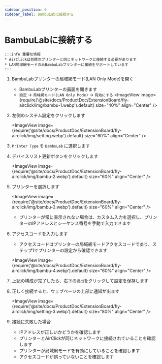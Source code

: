 ```yaml
---
sidebar_position: 6
sidebar_label: BambuLabに接続する
---
```


# BambuLabに接続する

    :::info 重要な情報
    * AirClickは目標のプリンターと同じネットワークに接続する必要があります
    * LAN局域網モードのみBambuLabプリンターに接続をサポートしています
    :::

1. BambuLabプリンターの局域網モード(LAN Only Mode)を開く

    - BambuLabプリンターの画面を開きます
    - `設定` -> `局域網モード(LAN Only Mode)` -> `有効にする`
    <ImageView image={require('@site/docs/ProductDoc/ExtensionBoard/fly-airclick/img/bambu-1.webp').default} size="40%" align="Center" />

2. 左側のシステム設定をクリックします
    
    <ImageView image={require('@site/docs/ProductDoc/ExtensionBoard/fly-airclick/img/setting.webp').default} size="60%" align="Center" />

3. `Printer Type` を `BambuLab` に選択します
4. デバイスリスト更新ボタンをクリックします

    <ImageView image={require('@site/docs/ProductDoc/ExtensionBoard/fly-airclick/img/bambu-2.webp').default} size="60%" align="Center" />

5. プリンターを選択します

    <ImageView image={require('@site/docs/ProductDoc/ExtensionBoard/fly-airclick/img/bambu-3.webp').default} size="60%" align="Center" />

    - プリンターが常に表示されない場合は、カスタム入力を選択し、プリンターのIPアドレスとシーケンス番号を手動で入力できます

6. アクセスコードを入力します
    - アクセスコードはプリンターの局域網モードアクセスコードであり、ステップ1でプリンターの設定から確認できます

     <ImageView image={require('@site/docs/ProductDoc/ExtensionBoard/fly-airclick/img/bambu-4.webp').default} size="60%" align="Center" />

5. 上記の構成が完了したら、右下の`提出`をクリックして設定を保存します
6. 正しく接続すると、ウェブページの上部に通知が出ます

     <ImageView image={require('@site/docs/ProductDoc/ExtensionBoard/fly-airclick/img/setting-3.webp').default} size="80%" align="Center" />

7. 接続に失敗した場合
    - IPアドレスが正しいかどうかを確認します
    - プリンターとAirClickが同じネットワークに接続されていることを確認します
    - プリンターが局域網モードを有効にしていることを確認します
    - アクセスコードが誤っていないことを確認します

